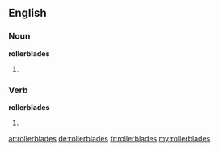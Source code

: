 ==English==

===Noun===
'''rollerblades'''

# {{plural of|[[rollerblade]]}}

===Verb===
'''rollerblades'''

# {{third-person singular of|[[rollerblade]]}}

[[ar:rollerblades]]
[[de:rollerblades]]
[[fr:rollerblades]]
[[my:rollerblades]]